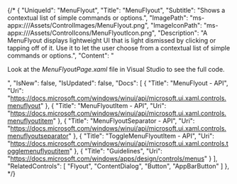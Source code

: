 {/* {
    "UniqueId": "MenuFlyout",
    "Title": "MenuFlyout",
    "Subtitle": "Shows a contextual list of simple commands or options.",
    "ImagePath": "ms-appx:///Assets/ControlImages/MenuFlyout.png",
    "ImageIconPath": "ms-appx:///Assets/ControlIcons/MenuFlyoutIcon.png",
    "Description": "A MenuFlyout displays lightweight UI that is light dismissed by clicking or tapping off of it. Use it to let the user choose from a contextual list of simple commands or options.",
    "Content": "<p>Look at the <i>MenuFlyoutPage.xaml</i> file in Visual Studio to see the full code.</p>",
    "IsNew": false,
    "IsUpdated": false,
    "Docs": [
    {
        "Title": "MenuFlyout - API",
        "Uri": "https://docs.microsoft.com/windows/winui/api/microsoft.ui.xaml.controls.menuflyout"
    },
    {
        "Title": "MenuFlyoutItem - API",
        "Uri": "https://docs.microsoft.com/windows/winui/api/microsoft.ui.xaml.controls.menuflyoutitem"
    },
    {
        "Title": "MenuFlyoutSeparator - API",
        "Uri": "https://docs.microsoft.com/windows/winui/api/microsoft.ui.xaml.controls.menuflyoutseparator"
    },
    {
        "Title": "ToggleMenuFlyoutItem - API",
        "Uri": "https://docs.microsoft.com/windows/winui/api/microsoft.ui.xaml.controls.togglemenuflyoutitem"
    },
    {
        "Title": "Guidelines",
        "Uri": "https://docs.microsoft.com/windows/apps/design/controls/menus"
    }
    ],
    "RelatedControls": [
    "Flyout",
    "ContentDialog",
    "Button",
    "AppBarButton"
    ]
}, */}